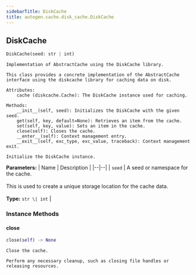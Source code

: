 ```yaml
---
sidebarTitle: DiskCache
title: autogen.cache.disk_cache.DiskCache
---
```

<h2 id="autogen.cache.disk_cache.DiskCache" class="doc doc-heading">
    <code class="doc-symbol doc-symbol-heading doc-symbol-class"></code>
    <span class="doc doc-object-name doc-class-name">DiskCache</span>
</h2>

```python
DiskCache(seed: str | int)
```

    Implementation of AbstractCache using the DiskCache library.
    
    This class provides a concrete implementation of the AbstractCache
    interface using the diskcache library for caching data on disk.
    
    Attributes:
        cache (diskcache.Cache): The DiskCache instance used for caching.
    
    Methods:
        __init__(self, seed): Initializes the DiskCache with the given seed.
        get(self, key, default=None): Retrieves an item from the cache.
        set(self, key, value): Sets an item in the cache.
        close(self): Closes the cache.
        __enter__(self): Context management entry.
        __exit__(self, exc_type, exc_value, traceback): Context management exit.
    
    Initialize the DiskCache instance.

<b>Parameters:</b>
| Name | Description |
|--|--|
| `seed` | A seed or namespace for the cache.<br/><br/>This is used to create a unique storage location for the cache data.<br/><br/>**Type:** `str \| int` |

### Instance Methods

<code class="doc-symbol doc-symbol-heading doc-symbol-method"></code>
#### close

```python
close(self) -> None
```

    Close the cache.
    
    Perform any necessary cleanup, such as closing file handles or
    releasing resources.

<br />